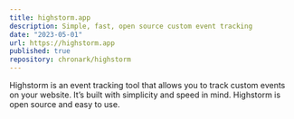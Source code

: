 ```yaml
---
title: highstorm.app
description: Simple, fast, open source custom event tracking
date: "2023-05-01"
url: https://highstorm.app
published: true
repository: chronark/highstorm
---
```


Highstorm is an event tracking tool that allows you to track custom events on your website. It’s built with simplicity and speed in mind. Highstorm is open source and easy to use.
